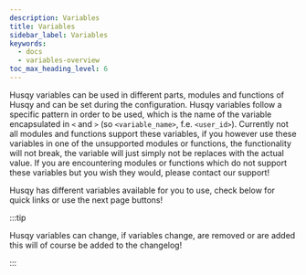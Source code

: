 ```yaml
---
description: Variables
title: Variables
sidebar_label: Variables
keywords:
  - docs
  - variables-overview
toc_max_heading_level: 6
---
```


Husqy variables can be used in different parts, modules and functions of Husqy and can be set during the configuration. Husqy variables follow a specific pattern in order to be used, which is the name of the variable encapsulated in `<` and `>` (so `<variable_name>`, f.e. `<user_id>`). Currently not all modules and functions support these variables, if you however use these variables in one of the unsupported modules or functions, the functionality will not break, the variable will just simply not be replaces with the actual value. If you are encountering modules or functions which do not support these variables but you wish they would, please contact our support!

Husqy has different variables available for you to use, check below for quick links or use the next page buttons!

:::tip

Husqy variables can change, if variables change, are removed or are added this will of course be added to the changelog!

:::
